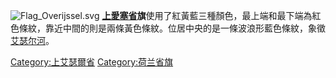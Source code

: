 {{多個問題|
{{Dead end|time=2016-12-20T11:28:54+00:00}}
{{Orphan|time=2016-12-20T11:28:54+00:00}}
{{unreferenced|time=2015-02-17T17:47:22+00:00}}
{{expand|time=2015-02-17T17:47:22+00:00}}
}}
[[File:Flag_Overijssel.svg|thumb]]
'''[[上艾瑟尔省|上愛塞省]]旗'''使用了紅黃藍三種顏色，最上端和最下端為紅色條紋，靠近中間的則是兩條黃色條紋。位居中央的是一條波浪形藍色條紋，象徵[[艾瑟尔河|艾瑟尔河]]。

[[Category:上艾瑟爾省|Category:上艾瑟爾省]]
[[Category:荷兰省旗|Category:荷兰省旗]]
{{flag-stub}}